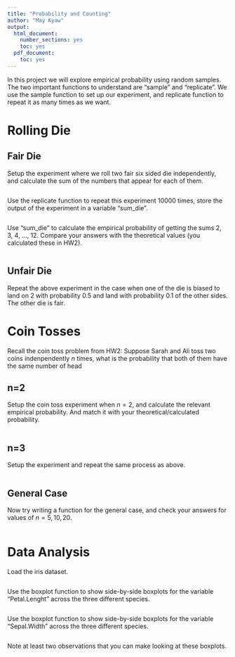 ```yaml
---
title: "Probability and Counting"
author: "May Kyaw"
output:
  html_document:
    number_sections: yes    
    toc: yes
  pdf_document:
    toc: yes
---
```

In this project we will explore empirical probability using random samples. The two important functions to understand are "sample" and "replicate".
We use the sample function to set up our experiment, and replicate function to repeat it as many times as we want.

# Rolling Die
## Fair Die
Setup the experiment where we roll two fair six sided die independently, and calculate the sum of the numbers that appear for each of them. 
```r

```
Use the replicate function to repeat this experiment 10000 times, store the output of the experiment in a variable "sum_die". 
```r

```
Use "sum_die" to calculate the empirical probability of getting the sums 2, 3, 4, ..., 12. Compare your answers with the theoretical values (you calculated these in HW2).

```r

```

## Unfair Die
Repeat the above experiment in the case when one of the die is biased to land on 2 with probability 0.5 and land with probability 0.1 of the other sides. The other die is fair. 

# Coin Tosses
Recall the coin toss problem from HW2: Suppose Sarah and Ali toss two coins indenpendently $n$ times, what is the probability that both of them have the same number of head

## n=2
Setup the coin toss experiment when $n=2$, and calculate the relevant empirical probability. And match it with your theoretical/calculated probability. 
```r

```

## n=3
Setup the experiment and repeat the same process as above. 
```r

```

## General Case
Now try writing a function for the general case, and check your answers for values of $n=5, 10, 20$.
```r

```

# Data Analysis
Load the iris dataset. 
```r

```
Use the boxplot function to show side-by-side boxplots for the variable "Petal.Lenght" across the three different species. 

```r

```

Use the boxplot function to show side-by-side boxplots for the variable "Sepal.Width" across the three different species. 
```r

```

Note at least two observations that you can make looking at these boxplots. 
